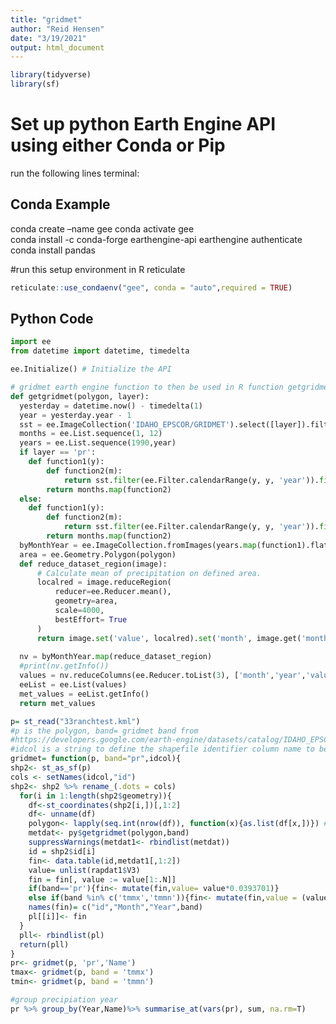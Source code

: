 ```yaml
---
title: "gridmet"
author: "Reid Hensen"
date: "3/19/2021"
output: html_document
---
```


```r
library(tidyverse)
library(sf)
```

# Set up python Earth Engine API using either Conda or Pip

run the following lines terminal: 

## Conda Example
conda create --name gee
conda activate gee      
conda install -c conda-forge earthengine-api 
earthengine authenticate
conda install pandas

#run this setup environment in R reticulate 
```r
reticulate::use_condaenv("gee", conda = "auto",required = TRUE)
```

## Python Code 

```python
import ee 
from datetime import datetime, timedelta

ee.Initialize() # Initialize the API

# gridmet earth engine function to then be used in R function getgridmet
def getgridmet(polygon, layer):
  yesterday = datetime.now() - timedelta(1)
  year = yesterday.year - 1
  sst = ee.ImageCollection('IDAHO_EPSCOR/GRIDMET').select([layer]).filterDate(ee.Date('1990-01-01'), ee.Date(yesterday))
  months = ee.List.sequence(1, 12)
  years = ee.List.sequence(1990,year)
  if layer == 'pr':
    def function1(y):
        def function2(m):
            return sst.filter(ee.Filter.calendarRange(y, y, 'year')).filter(ee.Filter.calendarRange(m, m, 'month')).sum().set('month', m).set('year', y)
        return months.map(function2)
  else:
    def function1(y):
        def function2(m):
            return sst.filter(ee.Filter.calendarRange(y, y, 'year')).filter(ee.Filter.calendarRange(m, m, 'month')).mean().set('month', m).set('year', y)
        return months.map(function2)
  byMonthYear = ee.ImageCollection.fromImages(years.map(function1).flatten())
  area = ee.Geometry.Polygon(polygon)
  def reduce_dataset_region(image):
      # Calculate mean of precipitation on defined area.
      localred = image.reduceRegion(
          reducer=ee.Reducer.mean(),
          geometry=area,
          scale=4000,
          bestEffort= True
      )
      return image.set('value', localred).set('month', image.get('month')).set('year', image.get('year'))
  
  nv = byMonthYear.map(reduce_dataset_region)
  #print(nv.getInfo())
  values = nv.reduceColumns(ee.Reducer.toList(3), ['month','year','value']).values().get(0)
  eeList = ee.List(values)
  met_values = eeList.getInfo()
  return met_values
```


```r
p= st_read("33ranchtest.kml")
#p is the polygon, band= gridmet band from 
#https://developers.google.com/earth-engine/datasets/catalog/IDAHO_EPSCOR_GRIDMET#bands
#idcol is a string to define the shapefile identifier column name to be used
gridmet= function(p, band="pr",idcol){
shp2<- st_as_sf(p)
cols <- setNames(idcol,"id")
shp2<- shp2 %>% rename_(.dots = cols)
  for(i in 1:length(shp2$geometry)){
    df<-st_coordinates(shp2[i,])[,1:2]
    df<- unname(df)
    polygon<- lapply(seq.int(nrow(df)), function(x){as.list(df[x,])}) #converting sf to earth           engine polygon format, by the individual polygons
    metdat<- py$getgridmet(polygon,band)
    suppressWarnings(metdat1<- rbindlist(metdat))
    id = shp2$id[i]    
    fin<- data.table(id,metdat1[,1:2])
    value= unlist(rapdat1$V3)
    fin = fin[, value := value[1:.N]]
    if(band=='pr'){fin<- mutate(fin,value= value*0.0393701)}
    else if(band %in% c('tmmx','tmmn')){fin<- mutate(fin,value = (value*1.8) - 459.67)}
    names(fin)= c("id","Month","Year",band)
    pl[[i]]<- fin
  }
  pll<- rbindlist(pl)
  return(pll)
}
pr<- gridmet(p, 'pr','Name')
tmax<- gridmet(p, band = 'tmmx')
tmin<- gridmet(p, band = 'tmmn')

#group precipiation year
pr %>% group_by(Year,Name)%>% summarise_at(vars(pr), sum, na.rm=T)
```



